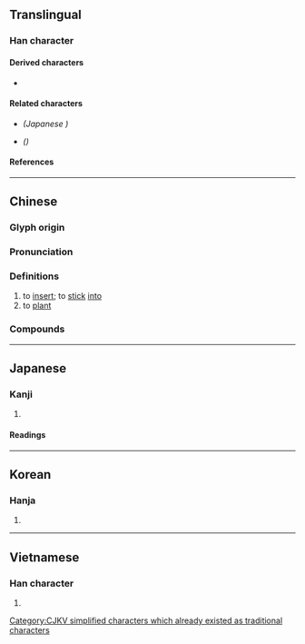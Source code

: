 {{also|挿|揷}}
{{character info/new}}
==Translingual==
{{ja-forms|[[挿]]|插|插}}

===Han character===
{{Han char|rn=64|rad=手|as=09|sn=12|four=52077|canj=QHJX|ids=⿰扌臿}}

====Derived characters====
* {{l|mul|[[𠿂]]}}

====Related characters====
* {{l|mul|[[挿]]}} ''(Japanese {{w|shinjitai}})''
* {{l|mul|[[揷]]}} ''({{w|Variant Chinese characters|Variant form}})''

====References====
{{Han ref|kx=0441.240|dkj=12346|dj=0792.190|hdz=31918.050|uh=63D2}}

----

==Chinese==
{{zh-forms}}

===Glyph origin===
{{Han etym}}

===Pronunciation===
{{zh-pron
|m=chā
|m-s=
|c=caap3
|c-t=
|g=
|h=pfs=chhap;gd=cab5
|j=
|mb=chă
|md=
|mn=chhah/chhap
|mn-t=cah4/cab4
|w=4tshaq
|x=
|mc=y
|oc=y
|cat=v
}}

===Definitions===
{{zh-hanzi}}

# to [[insert]]; to [[stick]] [[into]]
# to [[plant]]

===Compounds===
{{zh-der|下插定|倒插門|恓恓插插|安插|倒插|小插曲|央央插插|插天|插頁|插插花花|插入|插秧|插扛子|插關兒|插火坑|插敘|插腰|插架|插曲|根插|插播|插羽|插標|插子|插戴|插梳|插一腳|插身|插袋|插金帶銀|插隊|插手|插趣|插畫|打諢插科|穿插|插接|插灶|萬籤插架|插班|插槓子|插翅難逃|插舞|插科使砌|插腳|插口|插箭遊營|插枝|插圈弄套|插話|插足|插狀|插條|插座|插銷|插科打諢|插翅難飛|插圖|插花|插定|插金披綺|插釵|插屏|插頭|插翅|插架萬軸|插插|插嘴|插秧機|遊花插趣|隨插即用|誣盜插贓|花插|端子插頭|門插管兒|筆插|見縫插針}}

{{zh-cat|Elementary}}

----

==Japanese==
{{ja-kanji forms|挿|插}}

===Kanji===
{{ja-kanji|grade=|rs=手09|shin=挿}}

# {{defn|lang=ja|sort=手09}}

====Readings====
{{ja-readings
|goon=しょう
|kanon=そう
|kun=さ-す, はさ-む, さしはさ-む, にない, とる
}}

----

==Korean==

===Hanja===
{{ko-hanja|hangeul=[[삽]]|eumhun=|rv=sap|mr=sap|y=sap}}

# {{defn|lang=ko|sort=手09}}

----

==Vietnamese==

===Han character===
{{vi-hantu|rs=手09|[[chắp]], [[khắp]], [[sắp]], [[tháp]], [[xấp]], [[xếp]], [[sáp]], [[thạo]], [[tráp]], [[xép]], [[xẹp]]}}

# {{defn|lang=vi|sort=手09}}

[[Category:CJKV simplified characters which already existed as traditional characters]]